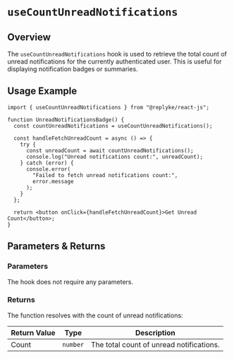 # `useCountUnreadNotifications`

## Overview

The `useCountUnreadNotifications` hook is used to retrieve the total count of unread notifications for the currently authenticated user. This is useful for displaying notification badges or summaries.

## Usage Example

```tsx
import { useCountUnreadNotifications } from "@replyke/react-js";

function UnreadNotificationsBadge() {
  const countUnreadNotifications = useCountUnreadNotifications();

  const handleFetchUnreadCount = async () => {
    try {
      const unreadCount = await countUnreadNotifications();
      console.log("Unread notifications count:", unreadCount);
    } catch (error) {
      console.error(
        "Failed to fetch unread notifications count:",
        error.message
      );
    }
  };

  return <button onClick={handleFetchUnreadCount}>Get Unread Count</button>;
}
```

## Parameters & Returns

### Parameters

The hook does not require any parameters.

### Returns

The function resolves with the count of unread notifications:

| Return Value | Type     | Description                              |
| ------------ | -------- | ---------------------------------------- |
| Count     | `number` | The total count of unread notifications. |
